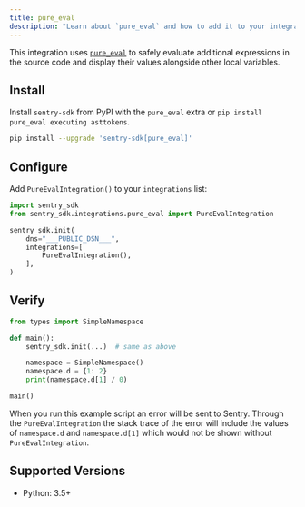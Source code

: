 ```yaml
---
title: pure_eval
description: "Learn about `pure_eval` and how to add it to your integrations list."
---
```


This integration uses [`pure_eval`](https://github.com/alexmojaki/pure_eval) to safely evaluate additional expressions in the source code and display their values alongside other local variables.

## Install

Install `sentry-sdk` from PyPI with the `pure_eval` extra or `pip install pure_eval executing asttokens`.

```bash
pip install --upgrade 'sentry-sdk[pure_eval]'
```

## Configure

Add `PureEvalIntegration()` to your `integrations` list:

```python
import sentry_sdk
from sentry_sdk.integrations.pure_eval import PureEvalIntegration

sentry_sdk.init(
    dns="___PUBLIC_DSN___",
    integrations=[
        PureEvalIntegration(),
    ],
)
```

## Verify

```python
from types import SimpleNamespace

def main():
    sentry_sdk.init(...)  # same as above

    namespace = SimpleNamespace()
    namespace.d = {1: 2}
    print(namespace.d[1] / 0)

main()
```

When you run this example script an error will be sent to Sentry. Through the `PureEvalIntegration` the stack trace of the error will include the values of `namespace.d` and `namespace.d[1]` which would not be shown without `PureEvalIntegration`.

## Supported Versions

- Python: 3.5+
